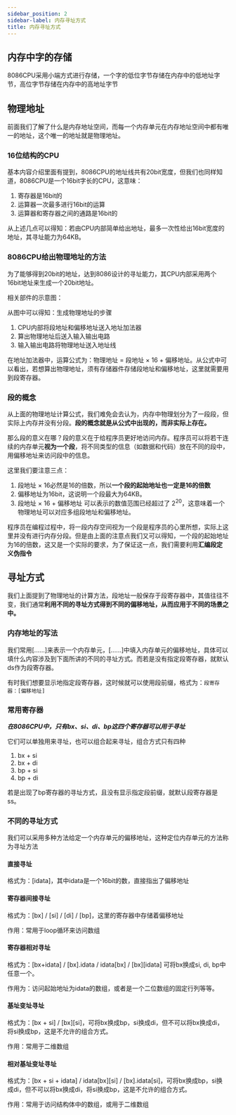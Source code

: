 ```yaml
---
sidebar_position: 2
sidebar-label: 内存寻址方式
title: 内存寻址方式
---
```

## 内存中字的存储
8086CPU采用小端方式进行存储，一个字的低位字节存储在内存中的低地址字节，高位字节存储在内存中的高地址字节

## 物理地址
前面我们了解了什么是内存地址空间，而每一个内存单元在内存地址空间中都有唯一的地址，这个唯一的地址就是物理地址。
### 16位结构的CPU
基本内容介绍里面有提到，8086CPU的地址线共有20bit宽度，但我们也同样知道，8086CPU是一个16bit字长的CPU，这意味：
1. 寄存器是16bit的
2. 运算器一次最多进行16bit的运算
3. 运算器和寄存器之间的通路是16bit的

从上述几点可以得知：若由CPU内部简单给出地址，最多一次性给出16bit宽度的地址，其寻址能力为64KB。
### 8086CPU给出物理地址的方法
为了能够得到20bit的地址，达到8086设计的寻址能力，其CPU内部采用两个16bit地址来生成一个20bit地址。

相关部件的示意图：

从图中可以得知：生成物理地址的步骤
1. CPU内部将段地址和偏移地址送入地址加法器
2. 算出物理地址后送入输入输出电路
3. 输入输出电路将物理地址送入地址线

在地址加法器中，运算公式为：物理地址 = 段地址 $\times$ 16 + 偏移地址。从公式中可以看出，若想算出物理地址，须有存储器件存储段地址和偏移地址，这里就需要用到段寄存器。

### 段的概念
从上面的物理地址计算公式，我们难免会去认为，内存中物理划分为了一段段，但实际上内存并没有分段。**段的概念就是从公式中出现的，而非实际上存在。**

那么段的意义在哪？段的意义在于给程序员更好地访问内存。程序员可以将若干连续的内存单元**视为一个段**，将不同类型的信息（如数据和代码）放在不同的段中，用偏移地址来访问段中的信息。

这里我们要注意三点：
1. 段地址 $\times$ 16必然是16的倍数，所以**一个段的起始地址也一定是16的倍数**
2. 偏移地址为16bit，这说明一个段最大为64KB。
3. 段地址 $\times$ 16 + 偏移地址 可以表示的数值范围已经超过了 $2^{20}$，这意味着一个物理地址可以对应多组段地址和偏移地址。

程序员在编程过程中，将一段内存空间视为一个段是程序员的心里所想，实际上这里并没有进行内存分段。但是由上面的注意点我们又可以得知，一个段的起始地址为16的倍数，这又是一个实际的要求，为了保证这一点，我们需要利用**汇编段定义伪指令**


## 寻址方式
我们上面提到了物理地址的计算方法，段地址一般保存于段寄存器中，其值往往不变，我们通常**利用不同的寻址方式得到不同的偏移地址，从而应用于不同的场景之中。**

### 内存地址的写法
我们常用[......]来表示一个内存单元，[......]中填入内存单元的偏移地址，具体可以填什么内容涉及到下面所讲的不同的寻址方式。而若是没有指定段寄存器，就默认ds作为段寄存器。

有时我们想要显示地指定段寄存器，这时候就可以使用段前缀，格式为：`段寄存器：[偏移地址]`

### 常用寄存器
***在8086CPU中，只有bx、si、di、bp这四个寄存器可以用于寻址***

它们可以单独用来寻址，也可以组合起来寻址，组合方式只有四种
1. bx + si
2. bx + di
3. bp + si
4. bp + di

若是出现了bp寄存器的寻址方式，且没有显示指定段前缀，就默认段寄存器是ss。

### 不同的寻址方式
我们可以采用多种方法给定一个内存单元的偏移地址，这种定位内存单元的方法称为寻址方法
#### 直接寻址
格式为：[idata]，其中idata是一个16bit的数，直接指出了偏移地址
#### 寄存器间接寻址
格式为：[bx] / [si] / [di] / [bp]，这里的寄存器中存储着偏移地址

作用：常用于loop循环来访问数组

#### 寄存器相对寻址
格式为：[bx+idata] / [bx].idata / idata[bx] / [bx][idata]
可将bx换成si, di, bp中任意一个。

作用为：访问起始地址为idata的数组，或者是一个二位数组的固定行列等等。

#### 基址变址寻址
格式为：[bx + si] / [bx][si]，可将bx换成bp，si换成di，但不可以将bx换成di，将si换成bp，这是不允许的组合方式。

作用：常用于二维数组

#### 相对基址变址寻址
格式为：[bx + si + idata] / idata[bx][si] / [bx].idata[si]，可将bx换成bp，si换成di，但不可以将bx换成di，将si换成bp，这是不允许的组合方式。

作用：常用于访问结构体中的数组，或用于二维数组